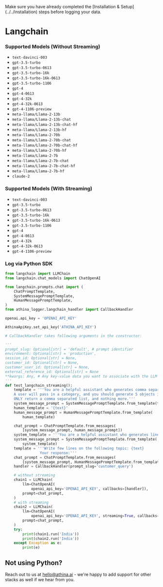 
<Callout emoji="!!">
  Make sure you have already completed the [Installation &
  Setup](../../installation) steps before logging your data.
</Callout>

# Langchain

### Supported Models (Without Streaming)

- `text-davinci-003`
- `gpt-3.5-turbo`
- `gpt-3.5-turbo-0613`
- `gpt-3.5-turbo-16k`
- `gpt-3.5-turbo-16k-0613`
- `gpt-3.5-turbo-1106`
- `gpt-4`
- `gpt-4-0613`
- `gpt-4-32k`
- `gpt-4-32k-0613`
- `gpt-4-1106-preview`
- `meta-llama/Llama-2-13b`
- `meta-llama/Llama-2-13b-chat`
- `meta-llama/Llama-2-13b-chat-hf`
- `meta-llama/Llama-2-13b-hf`
- `meta-llama/Llama-2-70b`
- `meta-llama/Llama-2-70b-chat`
- `meta-llama/Llama-2-70b-chat-hf`
- `meta-llama/Llama-2-70b-hf`
- `meta-llama/Llama-2-7b`
- `meta-llama/Llama-2-7b-chat`
- `meta-llama/Llama-2-7b-chat-hf`
- `meta-llama/Llama-2-7b-hf`
- `claude-2`

### Supported Models (With Streaming)

- `text-davinci-003`
- `gpt-3.5-turbo`
- `gpt-3.5-turbo-0613`
- `gpt-3.5-turbo-16k`
- `gpt-3.5-turbo-16k-0613`
- `gpt-3.5-turbo-1106`
- `gpt-4`
- `gpt-4-0613`
- `gpt-4-32k`
- `gpt-4-32k-0613`
- `gpt-4-1106-preview`

### Log via Python SDK

```python
from langchain import LLMChain
from langchain.chat_models import ChatOpenAI

from langchain.prompts.chat import (
    ChatPromptTemplate,
    SystemMessagePromptTemplate,
    HumanMessagePromptTemplate,
)
from athina_logger.langchain_handler import CallbackHandler

openai.api_key = 'OPENAI_API_KEY'

AthinaApiKey.set_api_key('ATHINA_API_KEY')

# CallbackHandler takes following arguments in the constructor:

'''
prompt_slug: Optional[str] = 'default', # prompt identifier
environment: Optional[str] = 'production',
session_id: Optional[str] = None,
customer_id: Optional[str] = None,
customer_user_id: Optional[str] = None,
external_reference_id: Optional[str] = None
**kwargs: Any, # Any key-value data you want to associate with the LLM calls in a chain
'''
def test_langchain_streaming():
    template = '''You are a helpful assistant who generates comma separated lists.
    A user will pass in a category, and you should generate 5 objects in that category in a comma separated list.
    ONLY return a comma separated list, and nothing more.'''
    system_message_prompt = SystemMessagePromptTemplate.from_template(template)
    human_template = '{text}'
    human_message_prompt = HumanMessagePromptTemplate.from_template(
        human_template)

    chat_prompt = ChatPromptTemplate.from_messages(
        [system_message_prompt, human_message_prompt])
    system_template = '''You are a helpful assistant who generates lines about a particular topic'''
    system_message_prompt = SystemMessagePromptTemplate.from_template(
        system_template)
    template = '''Write few lines on the following topic: {text}
                Your response:'''
    chat_prompt = ChatPromptTemplate.from_messages(
        [system_message_prompt, HumanMessagePromptTemplate.from_template(template)])
    handler = CallbackHandler(prompt_slug='customer_query')

    # without streaming
    chain1 = LLMChain(
        llm=ChatOpenAI(
            openai_api_key='OPENAI_API_KEY', callbacks=[handler]),
        prompt=chat_prompt,
    )
    # with streaming
    chain2 = LLMChain(
        llm=ChatOpenAI(
            openai_api_key='OPENAI_API_KEY', streaming=True, callbacks=[handler]),
        prompt=chat_prompt,
    )
    try:
        print(chain1.run('India'))
        print(chain2.run('India'))
    except Exception as e:
        print(e)
```

## Not using Python?

Reach out to us at hello@athina.ai - we're happy to add support for other stacks as well if we hear from you.
